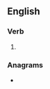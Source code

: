 ==English==

===Verb===
{{head|en|present participle}}

# {{present participle of|bemire|lang=en|nocat=1}}

===Anagrams===
* {{l|en|beriming}}